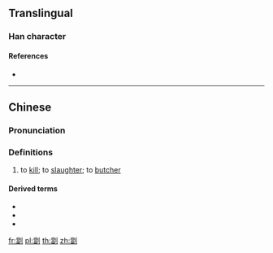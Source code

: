 ==Translingual==

===Han character===
{{Han char|rn=18|rad=刀|as=13|sn=15|four=|canj=FWLN|ids=⿰當刂}}

====References====
* {{Han ref|kx=0144.501|hdz=10358.050|uh=528F|ud=21135}}

----

==Chinese==
{{zh-forms|s=㓥}}

===Pronunciation===
{{zh-pron
|m=tāng
|c=tong1
|h=
|md=
|mn=
|w=
|mc=
|oc=
|cat=v
}}
{{rfp|lang=hak|1=Hakka: http://hakka.fhl.net/dict/gm.php?fn=899.png}}

===Definitions===
{{zh-hanzi}}

# to [[kill]]; to [[slaughter]]; to [[butcher]]
#: {{zh-usex|劏 豬|to '''butcher''' pigs|C}}

====Derived terms====
* {{zh-l|劏房}}
* {{zh-l|劏雞還神}}
* {{zh-l|劏豬凳}}

[[fr:劏]]
[[pl:劏]]
[[th:劏]]
[[zh:劏]]